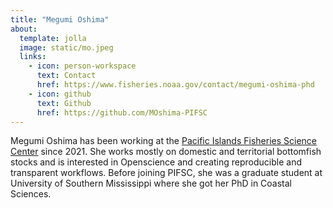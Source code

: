 ```yaml
---
title: "Megumi Oshima"
about:
  template: jolla
  image: static/mo.jpeg
  links:
    - icon: person-workspace
      text: Contact
      href: https://www.fisheries.noaa.gov/contact/megumi-oshima-phd
    - icon: github
      text: Github
      href: https://github.com/MOshima-PIFSC
---
```



Megumi Oshima has been working at the [Pacific Islands Fisheries Science Center](https://www.fisheries.noaa.gov/about/pacific-islands-fisheries-science-center) since 2021. She works mostly on domestic and territorial bottomfish stocks and is interested in Openscience and creating reproducible and transparent workflows. Before joining PIFSC, she was a graduate student at University of Southern Mississippi where she got her PhD in Coastal Sciences.


